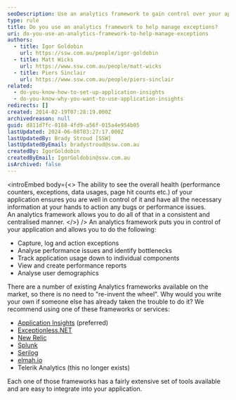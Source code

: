 ```yaml
---
seoDescription: Use an analytics framework to gain control over your application's performance, exceptions, and usage, allowing you to identify and address issues effectively.
type: rule
title: Do you use an analytics framework to help manage exceptions?
uri: do-you-use-an-analytics-framework-to-help-manage-exceptions
authors:
  - title: Igor Goldobin
    url: https://ssw.com.au/people/igor-goldobin
  - title: Matt Wicks
    url: https://www.ssw.com.au/people/matt-wicks
  - title: Piers Sinclair
    url: https://www.ssw.com.au/people/piers-sinclair
related:
  - do-you-know-how-to-set-up-application-insights
  - do-you-know-why-you-want-to-use-application-insights
redirects: []
created: 2014-02-19T07:28:19.000Z
archivedreason: null
guid: d811d7fc-8188-4fd9-a56f-015a4e954b05
lastUpdated: 2024-06-08T03:27:17.000Z
lastUpdatedBy: Brady Stroud [SSW]
lastUpdatedByEmail: bradystroud@ssw.com.au
createdBy: IgorGoldobin
createdByEmail: IgorGoldobin@ssw.com.au
isArchived: false
---
```


<introEmbed
  body={<>
The ability to see the overall health (performance counters, exceptions, data usages, page hit counts etc.) of your application ensures you are well in control of it and have all the necessary information at your hands to action any bugs or performance issues. An analytics framework allows you to do all of that in a consistent and centralised manner.
  </>}
/>
An analytics framework puts you in control of your application and allows you to do the following:

- Capture, log and action exceptions
- Analyse performance issues and identify bottlenecks
- Track application usage down to individual components
- View and create performance reports
- Analyse user demographics

There are a number of existing Analytics frameworks available on the market, so there is no need to "re-invent the wheel". Why would you write your own if someone else has already taken the trouble to do it? We recommend using one of these frameworks or services:

- [Application Insights](/rules-to-better-application-insights) (preferred)
- [Exceptionless.NET](https://exceptionless.com/)
- [New Relic](https://docs.newrelic.com/docs/agents/net-agent/net-agent-api/)
- [Splunk](https://www.splunk.com/)
- [Serilog](https://serilog.net/)
- [elmah.io](https://elmah.io/)
- Telerik Analytics (this no longer exists)

Each one of those frameworks has a fairly extensive set of tools available and are easy to integrate into your application.
